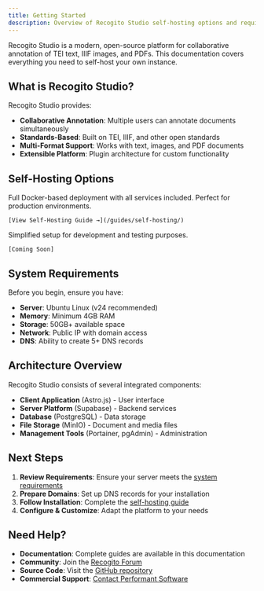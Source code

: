 ```yaml
---
title: Getting Started
description: Overview of Recogito Studio self-hosting options and requirements.
---
```



Recogito Studio is a modern, open-source platform for collaborative annotation of TEI text, IIIF images, and PDFs. This documentation covers everything you need to self-host your own instance.

## What is Recogito Studio?

Recogito Studio provides:
- **Collaborative Annotation**: Multiple users can annotate documents simultaneously
- **Standards-Based**: Built on TEI, IIIF, and other open standards
- **Multi-Format Support**: Works with text, images, and PDF documents
- **Extensible Platform**: Plugin architecture for custom functionality

## Self-Hosting Options

<CardGrid>
  <Card title="Complete Installation" icon="rocket">
    Full Docker-based deployment with all services included. Perfect for production environments.
    
    [View Self-Hosting Guide →](/guides/self-hosting/)
  </Card>
  <Card title="Development Setup" icon="laptop">
    Simplified setup for development and testing purposes.
    
    [Coming Soon]
  </Card>
</CardGrid>

## System Requirements

Before you begin, ensure you have:

- **Server**: Ubuntu Linux (v24 recommended)
- **Memory**: Minimum 4GB RAM
- **Storage**: 50GB+ available space
- **Network**: Public IP with domain access
- **DNS**: Ability to create 5+ DNS records

## Architecture Overview

Recogito Studio consists of several integrated components:

- **Client Application** (Astro.js) - User interface
- **Server Platform** (Supabase) - Backend services
- **Database** (PostgreSQL) - Data storage
- **File Storage** (MinIO) - Document and media files
- **Management Tools** (Portainer, pgAdmin) - Administration

## Next Steps

1. **Review Requirements**: Ensure your server meets the [system requirements](/guides/self-hosting/#system-requirements)
2. **Prepare Domains**: Set up DNS records for your installation
3. **Follow Installation**: Complete the [self-hosting guide](/guides/self-hosting/)
4. **Configure & Customize**: Adapt the platform to your needs

## Need Help?

- **Documentation**: Complete guides are available in this documentation
- **Community**: Join the [Recogito Forum](https://community.performantsoftware.com/c/recogito/5)
- **Source Code**: Visit the [GitHub repository](https://github.com/recogito/recogito-studio)
- **Commercial Support**: [Contact Performant Software](https://www.performantsoftware.com/pages/recogito/)